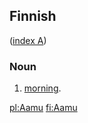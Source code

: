 ==Finnish==
([[Wiktionary:Finnish_index_a|index A]])

===Noun===

# [[morning]].

[[pl:Aamu]]
[[fi:Aamu]]
